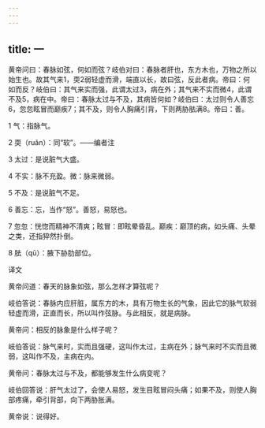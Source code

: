```yaml
---
---
---
```

title: 一
---




黄帝问曰：春脉如弦，何如而弦？岐伯对曰：春脉者肝也，东方木也，万物之所以始生也。故其气来1，耎2弱轻虚而滑，端直以长，故曰弦，反此者病。帝曰：何如而反？岐伯曰：其气来实而强，此谓太过3，病在外；其气来不实而微4，此谓不及5，病在中。帝曰：春脉太过与不及，其病皆何如？岐伯曰：太过则令人善忘6，忽忽眩冒而巅疾7；其不及，则令人胸痛引背，下则两胁胠满8。帝曰：善。

1 气：指脉气。

2 耎（ruǎn）：同“软”。——编者注

3 太过：是说脏气大盛。

4 不实：脉不充盈。微：脉来微弱。

5 不及：是说脏气不足。

6 善忘：忘，当作“怒”。善怒，易怒也。

7 忽忽：恍惚而精神不清爽；眩冒：即眩晕昏乱。巅疾：巅顶的病，如头痛、头晕之类，还指猝然扑倒。

8 胠（qū）：腋下胁肋部位。

译文

黄帝问道：春天的脉象如弦，那么怎样才算弦呢？

岐伯答说：春脉内应肝脏，属东方的木，具有万物生长的气象，因此它的脉气软弱轻虚而滑，正直而长，所以叫作弦脉。与此相反，就是病脉。

黄帝问：相反的脉象是什么样子呢？

岐伯答说：脉气来时，实而且强硬，这叫作太过，主病在外；脉气来时不实而且微弱，这叫作不及，主病在内。

黄帝问：春脉太过与不及，都能够发生什么病变呢？

岐伯回答说：肝气太过了，会使人易怒，发生目眩冒闷头痛；如果不及，则使人胸部疼痛，牵引背部，向下两胁胀满。

黄帝说：说得好。
